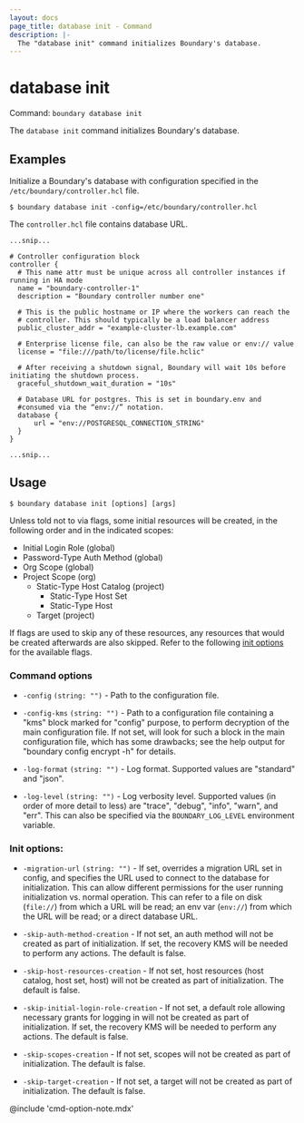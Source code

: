 ```yaml
---
layout: docs
page_title: database init - Command
description: |-
  The "database init" command initializes Boundary's database.
---
```


# database init

Command: `boundary database init`

The `database init` command initializes Boundary's database.

## Examples

Initialize a Boundary's database with configuration specified in the
`/etc/boundary/controller.hcl` file.

```shell-session
$ boundary database init -config=/etc/boundary/controller.hcl
```

The `controller.hcl` file contains database URL.

<CodeBlockConfig filename="/etc/boundary.d/controller.hcl" hideClipboard highlight="19-23">

```hcl
...snip...

# Controller configuration block
controller {
  # This name attr must be unique across all controller instances if running in HA mode
  name = "boundary-controller-1"
  description = "Boundary controller number one"

  # This is the public hostname or IP where the workers can reach the
  # controller. This should typically be a load balancer address
  public_cluster_addr = "example-cluster-lb.example.com"

  # Enterprise license file, can also be the raw value or env:// value
  license = "file:///path/to/license/file.hclic"

  # After receiving a shutdown signal, Boundary will wait 10s before initiating the shutdown process.
  graceful_shutdown_wait_duration = "10s"

  # Database URL for postgres. This is set in boundary.env and
  #consumed via the “env://” notation.
  database {
      url = "env://POSTGRESQL_CONNECTION_STRING"
  }
}

...snip...
```

</CodeBlockConfig>


## Usage

<CodeBlockConfig hideClipboard>

```shell-session
$ boundary database init [options] [args]
```

</CodeBlockConfig>

Unless told not to via flags, some initial resources will be created, in the
following order and in the indicated scopes:

- Initial Login Role (global)
- Password-Type Auth Method (global)
- Org Scope (global)
- Project Scope (org)
   - Static-Type Host Catalog (project)
      - Static-Type Host Set
      - Static-Type Host
   - Target (project)

<Tip>

If flags are used to skip any of these resources, any resources that would be
created afterwards are also skipped. Refer to the following [init
options](#init-options) for the available flags.

</Tip>

### Command options

- `-config` `(string: "")` - Path to the configuration file.

- `-config-kms` `(string: "")` - Path to a configuration file containing a "kms"
   block marked for "config" purpose, to perform decryption of the main
   configuration file. If not set, will look for such a block in the main
   configuration file, which has some drawbacks; see the help output for
   "boundary config encrypt -h" for details.

- `-log-format` `(string: "")` - Log format. Supported values are "standard" and
  "json".

- `-log-level` `(string: "")` - Log verbosity level. Supported values (in order
   of more detail to less) are "trace", "debug", "info", "warn", and "err". This
   can also be specified via the `BOUNDARY_LOG_LEVEL` environment variable.

### Init options:

- `-migration-url` `(string: "")` - If set, overrides a migration URL set in
   config, and specifies the URL used to connect to the database for
   initialization. This can allow different permissions for the user running
   initialization vs. normal operation. This can refer to a file on disk
   (`file://`) from which a URL will be read; an env var (`env://`) from which the
   URL will be read; or a direct database URL.

- `-skip-auth-method-creation` - If not set, an auth method will
   not be created as part of initialization. If set, the recovery KMS will be
   needed to perform any actions. The default is false.

- `-skip-host-resources-creation` - If not set, host resources
   (host catalog, host set, host) will not be created as part of initialization.
   The default is false.

- `-skip-initial-login-role-creation` - If not set, a default
   role allowing necessary grants for logging in will not be created as part of
   initialization. If set, the recovery KMS will be needed to perform any
   actions. The default is false.

- `-skip-scopes-creation` - If not set, scopes will not be
   created as part of initialization. The default is false.

- `-skip-target-creation` - If not set, a target will not be
   created as part of initialization. The default is false.


@include 'cmd-option-note.mdx'
